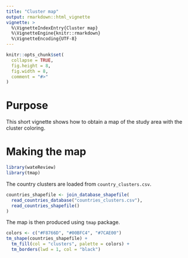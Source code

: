 ```yaml
---
title: "Cluster map"
output: rmarkdown::html_vignette
vignette: >
  %\VignetteIndexEntry{Cluster map}
  %\VignetteEngine{knitr::rmarkdown}
  %\VignetteEncoding{UTF-8}
---
```


```r
knitr::opts_chunk$set(
  collapse = TRUE,
  fig.height = 8,
  fig.width = 8, 
  comment = "#>"
)
```

# Purpose

This short vignette shows how to obtain a map of the study area with the cluster coloring.

# Making the map

```r
library(wateReview)
library(tmap)
```

The country clusters are loaded from `country_clusters.csv`. 

```r
countries_shapefile <- join_database_shapefile(
  read_countries_database("countries_clusters.csv"), 
  read_countries_shapefile()
)
```

The map is then produced using `tmap` package.

```r
colors <- c("#F8766D", "#00BFC4", "#7CAE00")
tm_shape(countries_shapefile) +
  tm_fill(col = "clusters", palette = colors) +
  tm_borders(lwd = 1, col = "black")

```
